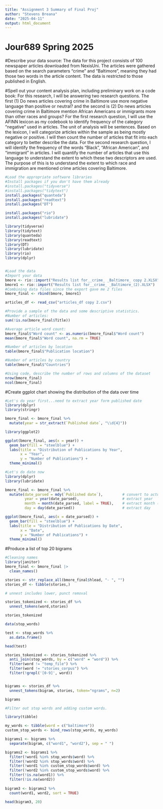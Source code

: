 ```yaml
---
title: "Assignment 3 Summary of Final Proj"
author: "Stevens Breana"
date: "2025-04-11"
output: html_document
---
```


# Jour689 Spring 2025

#Describe your data source: The data for this project consists of 100 newspaper articles downloaded from NexisUni. The articles were gathered based on the search parameters “crime” and “Baltimore”, meaning they had those two words in the article content. The data is restricted to those published in English.

#Spell out your content analysis plan, including preliminary work on a code book: For this research, I will be answering two research questions. The first (1) Do news articles covering crime in Baltimore use more negative language than positive or neutral? and the second is (2) Do news articles covering crime in Baltimore mention African Americans or immigrants more than other races and groups? For the first research question, I will use the AFINN lexicon as my codebook to identify frequency of the category "negative" used in articles. The unit of analysis will be sentences. Based on the lexicon, I will categorize articles within the sample as being mostly negative or positive. I will then count the number of articles that fit into each category to better describe the data. For the second research question, I will identify the frequency of the words "Black", "African American", and "immigrant" in articles. I will quantify the number of articles that use this language to understand the extent to which these two descriptors are used. The purpose of this is to understand the extent to which race and immigration are mentioned crime articles covering Baltimore. 


```r
#Load the appropriate software libraries
#Install packages if you don't have them already
#install.packages("tidyverse")
#install.packages("tidytext")
install.packages("quanteda")
install.packages("readtext")
install.packages("DT")

install.packages("rio")
install.packages("lubridate")

library(tidyverse)
library(tidytext) 
library(quanteda)
library(readtext)
library(DT)
library(lubridate)
library(rio)
library(dplyr)


#Load the data
#Import your data 
bmore <- rio::import("Results list for__crime_ _Baltimore_ copy 2.XLSX")
bmore1 <- rio::import("Results list for__crime_ _Baltimore_(2).XLSX")
#Combining data files since the export gave me 2 files 
bmore_final <- rbind(bmore, bmore1)

articles_df <- read_csv("articles_df copy 2.csv")

#Provide a sample of the data and some descriptive statistics.
#Number of articles:
sum(!is.na(bmore_final$Title))

#Average article word count:
bmore_final$"Word count" <- as.numeric(bmore_final$"Word count")
mean(bmore_final$"Word count", na.rm = TRUE)

#Number of articles by location 
table(bmore_final$"Publication location")

#Number of articles by country 
table(bmore_final$"Countries")
```


```r
#Using code, describe the number of rows and columns of the dataset
nrow(bmore_final)   
ncol(bmore_final)   

```


#Create ggplot chart showing the distribution of the data over time 
```r
#Let's do year first...need to extract year form published date 
library(dplyr)
library(stringr)

bmore_final <- bmore_final %>%
  mutate(year = str_extract(`Published date`, "\\d{4}"))

library(ggplot2)

ggplot(bmore_final, aes(x = year)) +
  geom_bar(fill = "steelblue") +
  labs(title = "Distribution of Publications by Year",
       x = "Year",
       y = "Number of Publications") +
  theme_minimal()

#Let's do date now 
library(dplyr)
library(lubridate)

bmore_final <- bmore_final %>%
  mutate(date_parsed = mdy(`Published date`),         # convert to actual Date
         year = year(date_parsed),                    # extract year
         month = month(date_parsed, label = TRUE),    # extract month (as label like Jan, Feb)
         day = day(date_parsed))                      # extract day

ggplot(bmore_final, aes(x = date_parsed)) +
  geom_bar(fill = "steelblue") +
  labs(title = "Distribution of Publications by Date",
       x = "Date",
       y = "Number of Publications") +
  theme_minimal()


```


#Produce a list of top 20 bigrams

```r
#Cleaning names 
library(janitor)
bmore_final <- bmore_final |> 
  clean_names()

stories <- str_replace_all(bmore_final$hlead, "- ", "")
stories_df <- tibble(stories,)

# unnest includes lower, punct removal

stories_tokenized <- stories_df %>%
  unnest_tokens(word,stories)

stories_tokenized

data(stop_words)

test <- stop_words %>% 
  as.data.frame()

head(test)

stories_tokenized <- stories_tokenized %>%
  anti_join(stop_words, by = c("word" = "word")) %>%
  filter(word != "temp_file") %>%
  filter(word != "stories_corpus") %>%
  filter(!grepl('[0-9]', word))


bigrams <- stories_df %>%
  unnest_tokens(bigram, stories, token="ngrams", n=2)

bigrams

#Filter out stop words and adding custom words.

library(tibble)

my_words <- tibble(word = c("baltimore"))
custom_stop_words <- bind_rows(stop_words, my_words)

bigrams1 <- bigrams %>%
  separate(bigram, c("word1", "word2"), sep = " ")

bigrams2 <- bigrams1 %>%
  filter(!word1 %in% stop_words$word) %>%
  filter(!word2 %in% stop_words$word) %>%
  filter(!word1 %in% custom_stop_words$word) %>%
  filter(!word2 %in% custom_stop_words$word) %>%
  filter(!is.na(word1)) %>%
  filter(!is.na(word2))
    
bigram3 <- bigrams2 %>%
  count(word1, word2, sort = TRUE)

head(bigram3, 20)  


```




